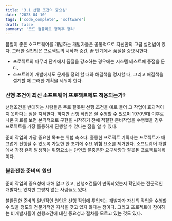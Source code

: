 ```yaml
---
title: '3.1 선행 조건의 중요성'
date: '2023-04-10'
tags: ['code_complete', 'software']
draft: false
summary: '코드 컴플리트 정독후 정리'
---
```


품질이 좋은 소프트웨어를 개발하는 개발자들은 공통적으로 자신만의 고급 실천법이 있다. 그러한 실천법은 프로젝트의 시작과 중간, 끝 단계에서 품질을 중요시한다.

- 프로젝트의 마무리 단계에서 품질을 강조하는 경우에는 시스템 테스트에 중점을 둔다.
- 소프트웨어 개발에서도 문제를 정의 할 때와 해결책을 명시할 때, 그리고 해결책을 설계할 때 그러한 계획을 세워야 한다.

### 선행 조건이 최신 소프트웨어 프로젝트에도 적용되는가?

선행조건을 반대하는 사람들은 주로 잘못된 선행 조건을 예로 들어 그 작업이 효과적이지 못하다는 점을 지적한다. 하지만 선행 작업은 잘 수행할 수 있으며 1970년대 이후로 나온 자료를 보면 본격적으로 구현을 시작하기 전에 적절한 준비작업을 수행했을 경우 프로젝트를 가장 훌륭하게 진행할 수 있다는 점을 알 수 있다.

준비 작업의 가장 중요한 목표는 위험 축소다. 훌륭한 프로젝트 기획자는 프로젝트가 매끄럽게 진행될 수 있도록 가능한 한 초기에 주요 위험 요소를 제거한다.
소프트웨어 개발에서 가장 흔히 발생하는 위험요소는 단연코 불충분한 요구사항과 잘못된 프로젝트계획이다.

### 불완전한 준비의 원인

준비 작업의 중요성에 대해 알고 있고, 선행조건들이 만족되었는지 확인하는 전문적인 개발자도 있지만 그렇지 않는 사람들도 있다.

불완전한 준비의 일반적인 원인은 선행 작업에 투입되는 개발자가 자신의 작업을 수행할 수 있을 정도의 전문가적인 지식을 갖고 있지 않다는 점이다.
그리고 프로젝트에 참여하는 비개발자들이 선행조건에 대한 중요성과 절차를 모르고 있는 것도 있다.
